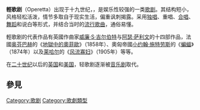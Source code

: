 {{unreferenced|time=2020-09-18}}

'''輕歌剧'''（Operetta）出现于十九世纪，{{or|也称「配乐[[喜歌剧|喜歌剧]]」}}，是娱乐性较强的一类[[歌剧|歌剧]]。其结构短小，风格轻松活泼，情节多取自于现实生活，偏重讽刺揭露。采用[[独唱|独唱]]、重唱、[[合唱|合唱]]、[[舞蹈|舞蹈]]和说白等形式，并结合当时的[[流行歌曲|流行歌曲]]，通俗易懂。

輕歌剧的代表作品有英國作曲家[[威廉·S·吉尔伯特|威廉·S·吉尔伯特]]与[[阿瑟·萨利文|阿瑟·萨利文]]的十四部作品，法國[[雅克·奥芬巴赫|奥芬巴赫]]的《[[地獄中的奧菲歐|地獄中的奧菲歐]]》（1858年）、奧匈帝國[[小约翰·施特劳斯|小约翰·施特劳斯]]的《[[蝙蝠_(歌劇)|蝙蝠]]》（1874年）以及[[莱哈尔|莱哈尔]]的《[[风流寡妇|风流寡妇]]》（1905年）等等。

在[[二十世纪|二十世纪]]以后的[[英国|英国]]和[[美国|美国]]，轻歌剧逐渐被[[音乐剧|音乐剧]]取代。

== 參見  ==
{{portal|古典音樂}}

{{小作品|古典音樂}}

{{Authority control}}
[[Category:歌剧|Category:歌剧]]
[[Category:歌劇類型|Category:歌劇類型]]